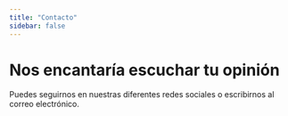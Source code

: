 ```yaml
---
title: "Contacto"
sidebar: false
---
```


# Nos encantaría escuchar tu opinión

Puedes seguirnos en nuestras diferentes redes sociales o escribirnos al correo electrónico.

